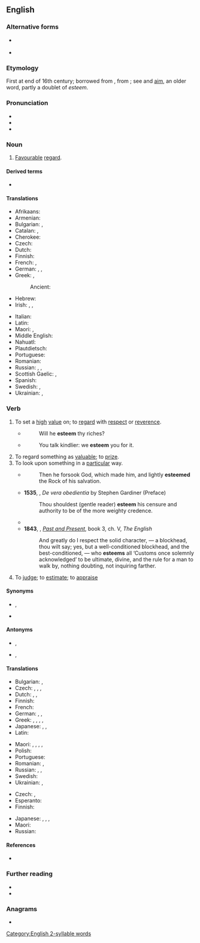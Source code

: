 ==English==

===Alternative forms===
* {{l|en|æsteem}} {{qualifier|archaic}}
* {{l|en|esteeme}} {{qualifier|obsolete}}

===Etymology===
First at end of 16th century; borrowed from {{bor|en|frm|estimer}}, from {{bor|en|la|aestimō||to value, rate, weigh, estimate}}; see {{doublet|en|notext=1|estimate}} and [[aim]], an older word, partly a doublet of ''esteem''.

===Pronunciation===
* {{IPA|en|/ɪˈstiːm/|/əˈstiːm/}}
* {{audio|en|en-us-esteem.ogg|Audio (US)}}
* {{rhymes|en|iːm|s=2}}

===Noun===
{{en-noun|-|s}}

# [[favourable|Favourable]] [[regard]].
#: {{ux|en|We hold her in high '''esteem'''.}}

====Derived terms====
* {{l|en|self-esteem}}

====Translations====
{{trans-top|favourable regard}}
* Afrikaans: {{t|af|ag}}
* Armenian: {{t+|hy|հարգանք}}
* Bulgarian: {{t+|bg|уважение|n|sc=Cyrl}}, {{t+|bg|почит|f|sc=Cyrl}}
* Catalan: {{t+|ca|estima|f}}, {{t+|ca|estimació|f}}
* Cherokee: {{t|chr|ᎦᎸᏉᏗ}}
* Czech: {{t+|cs|úcta|f}}
* Dutch: {{t+|nl|achting|f}}
* Finnish: {{t+|fi|kunnioitus}}
* French: {{t+|fr|estime|f}}, {{t+|fr|respect|m}}
* German: {{t+|de|Achtung|f}}, {{t+|de|Ansehen|n}}, {{t+|de|Wertschätzung|f}}
* Greek: {{t+|el|υπόληψη}}, {{t+|el|εκτίμηση}}
*: Ancient: {{t|grc|τιμή|f}}
* Hebrew: {{t+|he|כבוד|sc=Hebr|tr=kavod}}
* Irish: {{t|ga|urraim|f}}, {{t|ga|ardmheas|m}}, {{t|ga|gradam|m}}
{{trans-mid}}
* Italian: {{t+|it|stima|f}}
* Latin: {{t|la|diligere}}
* Maori: {{t|mi|matihere}}, {{t|mi|kōtua}}
* Middle English: {{t|enm|deynte}}
* Nahuatl: {{t+|nah|itta}}
* Plautdietsch: {{t+|pdt|Acht|f}}
* Portuguese: {{t+|pt|estima}}
* Romanian: {{t+|ro|stimă|f}}
* Russian: {{t+|ru|уваже́ние|n}}, {{t+|ru|почте́ние|n}}, {{t+|ru|почёт|m}}
* Scottish Gaelic: {{t|gd|onair|f}}, {{t|gd|urram|m}}
* Spanish: {{t+|es|estima}}
* Swedish: {{t+|sv|vördnad|c}}, {{t+|sv|aktning|c}}
* Ukrainian: {{t|uk|пова́га}}, {{t|uk|шана́}}
{{trans-bottom}}

===Verb===
{{en-verb}}

# To set a [[high]] [[value]] on; to [[regard]] with [[respect]] or [[reverence]].
#* {{RQ:KJV|Job|36|19}}
#*: Will he '''esteem''' thy riches?
#* {{RQ:Tennyson Princess}}
#*: You talk kindlier: we '''esteem''' you for it.
# To regard something as [[valuable]]; to [[prize]].
# To look upon something in a [[particular]] way.
#: {{ux|en|Mary is an '''esteemed''' member of the community.}}
#* {{RQ:KJV|Deuteronomy|32|15}}
#*: Then he forsook God, which made him, and lightly '''esteemed''' the Rock of his salvation.
#* '''1535''',  {{w|Edmund Bonner}}, ''De vera obedientia'' by Stephen Gardiner (Preface)
#*: Thou shouldest (gentle reader) '''esteem''' his censure and authority to be of the more weighty credence.
#* {{RQ:Hawthorne Scarlet Letter|9|passage=Famous men, whose scientific attainments were '''esteemed''' hardly less than supernatural.}}
#* '''1843''', {{w|Thomas Carlyle}}, ''[[:w:Past and Present (book)|Past and Present]]'', book 3, ch. V, ''The English''
#*: And greatly do I respect the solid character, — a blockhead, thou wilt say; yes, but a well-conditioned blockhead, and the best-conditioned, — who '''esteems''' all ‘Customs once solemnly acknowledged’ to be ultimate, divine, and the rule for a man to walk by, nothing doubting, not inquiring farther.
# {{lb|en|obsolete}} To [[judge]]; to [[estimate]]; to [[appraise]]
#: {{ux|en|The Earth, which I '''esteem''' unable to reflect the rays of the Sun.}}

====Synonyms====
* {{sense|to regard with respect}} {{l|en|respect}}, {{l|en|revere}}
* {{sense|to regard as valuable}} {{l|en|cherish}}

====Antonyms====
* {{sense|to regard with respect}} {{l|en|contemn}}, {{l|en|despise}}
* {{sense|to regard as valuable}} {{l|en|scorn}}, {{l|en|slight}}

====Translations====
{{trans-top|to regard with respect}}
* Bulgarian: {{t+|bg|уважавам}}, {{t+|bg|почитам}}
* Czech: {{t|cs|uznávat|impf}}, {{t|cs|uctívat|impf}}, {{t+|cs|respektovat|impf}}, {{t+|cs|ctít|impf}}
* Dutch: {{t+|nl|achten}}, {{t+|nl|waarderen}}, {{t+|nl|prijzen}}
* Finnish: {{t+|fi|kunnioittaa}}
* French: {{t+|fr|respecter}}
* German: {{t+|de|schätzen}}, {{t+|de|ansehen}}, {{t+|de|achten}}
* Greek: {{t+|el|εκτιμώ}}, {{t+|el|σέβομαι}}, {{t+|el|υπολήπτομαι}}, {{t|el|τρέφω εκτίμηση}}, {{t|el|τρέφω σεβασμό}}
* Japanese: {{t+|ja|重んじる|tr=omonjiru}}, {{t+|ja|敬う|tr=uyamau}}, {{t+|ja|尊敬|alt=尊敬する|tr=sonkei suru}}
* Latin: {{t|la|dīligō}}
{{trans-mid}}
* Maori: {{t|mi|whakamiha}}, {{t|mi|rāhiri}}, {{t|mi|monoa}}, {{t|mi|monowa}}, {{t|mi|kauanuanu}}
* Polish: {{t+|pl|szanować}}
* Portuguese: {{t+|pt|estimar}}
* Romanian: {{t+|ro|stima}}, {{t+|ro|aprecia}}
* Russian: {{t+|ru|уважа́ть|impf}}, {{t+|ru|почита́ть|impf}}, {{t+|ru|чтить|impf}}
* Swedish: {{t+|sv|vörda}}
* Ukrainian: {{t|uk|поважа́ти}}, {{t|uk|шанува́ти}}
{{trans-bottom}}

{{trans-top|to regard as valuable}}
* Czech: {{t|cs|oceňovat|impf}}, {{t+|cs|vážit si|impf}}
* Esperanto: {{t|eo|alttaksi}}
* Finnish: {{t+|fi|arvostaa}}
{{trans-mid}}
* Japanese: {{t+|ja|重んじる|tr=omonjiru}}, {{t+|ja|貴ぶ|tr=tōtobu}}, {{t+|ja|珍重|alt=珍重する|tr=chinchō suru}}, {{t+|ja|重視|alt=重視する|tr=jūshi suru}}
* Maori: {{t|mi|kaingākau}}
* Russian: {{t+|ru|цени́ть|impf}}
{{trans-bottom}}

====References====
* {{R:OED2}}

===Further reading===
* {{R:Webster 1913}}
* {{R:Century 1911}}

===Anagrams===
* {{anagrams|en|a=eeemst|Mestee|mestee}}

[[Category:English 2-syllable words]]